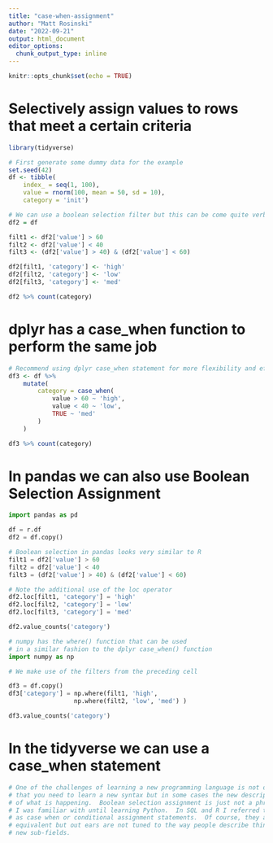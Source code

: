 ---
title: "case-when-assignment"
author: "Matt Rosinski"
date: "2022-09-21"
output: html_document
editor_options: 
  chunk_output_type: inline
---

```{r setup, include=FALSE}
knitr::opts_chunk$set(echo = TRUE)
```

# Selectively assign values to rows that meet a certain criteria
```{r}
library(tidyverse)

# First generate some dummy data for the example
set.seed(42)
df <- tibble(
    index_ = seq(1, 100),
    value = rnorm(100, mean = 50, sd = 10),
    category = 'init')
```


```{r}
# We can use a boolean selection filter but this can be come quite verbose
df2 = df

filt1 <- df2['value'] > 60
filt2 <- df2['value'] < 40
filt3 <- (df2['value'] > 40) & (df2['value'] < 60)

df2[filt1, 'category'] <- 'high'
df2[filt2, 'category'] <- 'low'
df2[filt3, 'category'] <- 'med'

df2 %>% count(category)
```

# dplyr has a case_when function to perform the same job
```{r}
# Recommend using dplyr case_when statement for more flexibility and efficency
df3 <- df %>%
    mutate(
        category = case_when(
            value > 60 ~ 'high',
            value < 40 ~ 'low',
            TRUE ~ 'med'
        )
    )

df3 %>% count(category)

```

# In pandas we can also use Boolean Selection Assignment
```{python}
import pandas as pd

df = r.df
df2 = df.copy()

# Boolean selection in pandas looks very similar to R
filt1 = df2['value'] > 60
filt2 = df2['value'] < 40
filt3 = (df2['value'] > 40) & (df2['value'] < 60)

# Note the additional use of the loc operator
df2.loc[filt1, 'category'] = 'high'
df2.loc[filt2, 'category'] = 'low'
df2.loc[filt3, 'category'] = 'med'

df2.value_counts('category')
```


```{python}
# numpy has the where() function that can be used 
# in a similar fashion to the dplyr case_when() function
import numpy as np

# We make use of the filters from the preceding cell

df3 = df.copy()
df3['category'] = np.where(filt1, 'high', 
                  np.where(filt2, 'low', 'med') )

df3.value_counts('category')
```

# In the tidyverse we can use a case_when statement
```{r}

# One of the challenges of learning a new programming language is not only
# that you need to learn a new syntax but in some cases the new descriptions
# of what is happening.  Boolean selection assignment is just not a phrase
# I was familiar with until learning Python.  In SQL and R I referred to this 
# as case when or conditional assignment statements.  Of course, they are 
# equivalent but out ears are not tuned to the way people describe things in
# new sub-fields.
```


